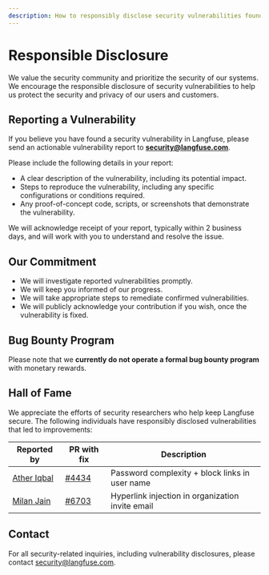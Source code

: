 ```yaml
---
description: How to responsibly disclose security vulnerabilities found in Langfuse.
---
```


# Responsible Disclosure

We value the security community and prioritize the security of our systems. We encourage the responsible disclosure of security vulnerabilities to help us protect the security and privacy of our users and customers.

## Reporting a Vulnerability

If you believe you have found a security vulnerability in Langfuse, please send an actionable vulnerability report to **security@langfuse.com**.

Please include the following details in your report:

- A clear description of the vulnerability, including its potential impact.
- Steps to reproduce the vulnerability, including any specific configurations or conditions required.
- Any proof-of-concept code, scripts, or screenshots that demonstrate the vulnerability.

We will acknowledge receipt of your report, typically within 2 business days, and will work with you to understand and resolve the issue.

## Our Commitment

- We will investigate reported vulnerabilities promptly.
- We will keep you informed of our progress.
- We will take appropriate steps to remediate confirmed vulnerabilities.
- We will publicly acknowledge your contribution if you wish, once the vulnerability is fixed.

## Bug Bounty Program

Please note that we **currently do not operate a formal bug bounty program** with monetary rewards.

## Hall of Fame

We appreciate the efforts of security researchers who help keep Langfuse secure. The following individuals have responsibly disclosed vulnerabilities that led to improvements:

| Reported by                                                             | PR with fix                                             | Description                                      |
| ----------------------------------------------------------------------- | ------------------------------------------------------- | ------------------------------------------------ |
| [Ather Iqbal](https://linkedin.com/in/atheriqbalhacker)                 | [#4434](https://github.com/langfuse/langfuse/pull/4434) | Password complexity + block links in user name   |
| [Milan Jain](https://linkedin.com/in/milan-jain-scriptkiddie-50a738213) | [#6703](https://github.com/langfuse/langfuse/pull/6703) | Hyperlink injection in organization invite email |

## Contact

For all security-related inquiries, including vulnerability disclosures, please contact security@langfuse.com.
